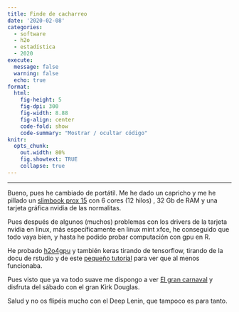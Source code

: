 ```yaml
---
title: Finde de cacharreo
date: '2020-02-08'
categories:
  - software
  - h2o
  - estadística
  - 2020
execute: 
  message: false
  warning: false
  echo: true
format: 
  html: 
    fig-height: 5
    fig-dpi: 300
    fig-width: 8.88
    fig-align: center
    code-fold: show
    code-summary: "Mostrar / ocultar código"
knitr:
  opts_chunk:
    out.width: 80%
    fig.showtext: TRUE
    collapse: true
---
```


---

Bueno, pues he cambiado de portátil. Me he dado un capricho y me he pillado un [slimbook prox 15](https://slimbook.es/prox15)
con 6 cores (12 hilos) , 32 Gb de RAM y una tarjeta gráfica nvidia de las normalitas. 

Pues después de algunos (muchos) problemas con los drivers de la tarjeta nvidia en linux, más específicamente en linux mint xfce, he conseguido que todo vaya bien, y hasta he podido probar computación con gpu en R.

He probado [h2o4gpu](https://cran.r-project.org/web/packages/h2o4gpu/vignettes/getting_started.html) y también keras tirando de tensorflow, tirando de la docu de rstudio y de este [pequeño tutorial](https://bookdown.org/content/1502/uso-de-librerias-aceleradas-por-gpu.html#regresion-linear-ols-ordinary-least-squares) para ver que al menos funcionaba.

Pues visto que ya va todo suave me dispongo a ver [El gran carnaval](https://www.filmaffinity.com/es/film856492.html) y disfruta del sábado con el gran Kirk Douglas. 

Salud y no os flipéis mucho con el Deep Lenin, que tampoco es para tanto.


